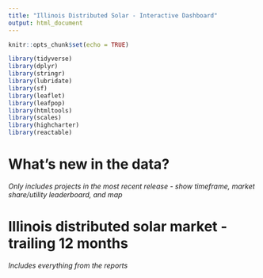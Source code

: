 ```yaml
---
title: "Illinois Distributed Solar - Interactive Dashboard"
output: html_document
---
```


```r
knitr::opts_chunk$set(echo = TRUE)
```

```r
library(tidyverse)
library(dplyr)
library(stringr)
library(lubridate)
library(sf)
library(leaflet)
library(leafpop)
library(htmltools)
library(scales)
library(highcharter)
library(reactable)
```

# What's new in the data?

*Only includes projects in the most recent release - show timeframe, market share/utility leaderboard, and map*

# Illinois distributed solar market - trailing 12 months

*Includes everything from the reports*
